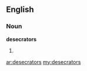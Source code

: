 ==English==

===Noun===
'''desecrators'''

# {{plural of|[[desecrator]]}}

[[ar:desecrators]]
[[my:desecrators]]